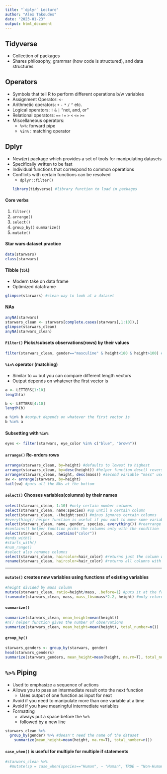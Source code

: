 ```yaml
---
title: "`dplyr` Lecture"
author: "Alex Takoudes"
date: "2023-01-23"
output: html_document
---
```


## Tidyverse
* Collection of packages
* Shares philosophy, grammar (how code is structured), and data structures

## Operators
* Symbols that tell R to perform different operations b/w variables
* Assignment Operator: `<-`
* Arithmetic operators: `+` `-` `*` `/` `^` etc.
* Logical operators: `!` `&` `|` "not, and, or"
* Relational operators: `==` `!=` `>` `<` `<=` `>=`
* Miscellaneous operators:  
  + `%>%`: forward pipe
  + `%in%` : matching operator

## Dplyr
* New(er) package which provides a set of tools for manipulating datasets
* Specifically written to be fast
* Individual functions that correspond to common operations
* Conflicts with certain functions can be resolved
  + `dplyr::filter()`
```r
library(tidyverse) #library function to load in packages
```

#### Core verbs
1. `filter()`
2. `arrange()`
3. `select()`
4. `group_by()` `summarize()`
5. `mutate()`

#### Star wars dataset practice

```r
data(starwars)
class(starwars)
```

#### Tibble (`tbl`)
* Modern take on data frame
* Optimized dataframe

```r
glimpse(starwars) #clean way to look at a dataset
```

#### NAs
```r
anyNA(starwars)
starwars_clean <- starwars[complete.cases(starwars[,1:10]),]
glimpse(starwars_clean)
anyNA(starwars_clean)
```

#### `Filter()` Picks/subsets observations(*rows*) by their values

```r
filter(starwars_clean, gender=="masculine" & height<180 & height>100) #can filter by several conditions
```

#### `%in%` operator (matching)
* Similar to `==` but you can compare different length vectors
* Output depends on whatever the first vector is
```r
a <- LETTERS[1:10]
length(a)

b <- LETTERS[4:10]
length(b)

a %in% b #output depends on whatever the first vector is
b %in% a
```

#### Subsetting with `%in%`
```r
eyes <- filter(starwars, eye_color %in% c("blue", "brown"))
```

#### `arrange()` Re-orders rows
```r
arrange(starwars_clean, by=height) #defaults to lowest to highest
arrange(starwars_clean, by=desc(height)) #helper function desc() reverses order
arrange(starwars_clean, height, desc(mass)) #second variable "mass" used to break ties of height
sw <- arrange(starwars, by=height)
tail(sw) #puts all the NAs at the bottom
```

#### `select()` Chooses variables(columns) by their names
```r
select(starwars_clean, 1:10) #only certain number columns
select(starwars_clean, name:species) #up until a certain column
select(starwars_clean, -(height:sex)) #minus ignores certain columns
#everything() helper function is useful if you want to move some variables to the beginning
select(starwars_clean, name, gender, species, everything()) #rearrange columns
#contains() helper function picks the columns only with the condition
select(starwars_clean, contains("color"))
#ends_with()
#starts_with()
#num_range()
#select also renames columns
select(starwars_clean, haircolor=hair_color) #returns just the column with a new name
rename(starwars_clean, haircolor=hair_color) #returns all columns with renaming
```

***
#### `mutate()` creates new variables using functions of existing variables
```r
#height divided by mass column
mutate(starwars_clean, ratio=height/mass, .before=1) #puts it at the front
transmute(starwars_clean, mass, mass_lbs=mass*2.2, height) #only returns mutated columns
```

#### `summarize()`
```r
summarize(starwars_clean, mean_height=mean(height))
#n() helper function gives the number of observations
summarize(starwars_clean, mean_height=mean(height), total_number=n())
```

#### `group_by()`
```r
starwars_genders <- group_by(starwars, gender)
head(starwars_genders)
summarize(starwars_genders, mean_height=mean(height, na.rm=T), total_number=n()) #summarizes the groups
```

## `%>%` **Piping**
* Used to emphasize a sequence of actions
* Allows you to pass an intermediate result onto the next function
  + Uses output of one function as input for next
* Avoid if you need to manipulate more than one variable at a time
* Avoid if you have meaningful intermediate variables
* Formatting
  + always put a space before the `%>%`
  + followed by a new line
  
```r
starwars_clean %>% 
  group_by(gender) %>% #doesn't need the name of the dataset
    summarize(mean_height=mean(height, na.rm=T), total_number=n())
```

#### `case_when()` is useful for multiple for multiple if statements
```r
#starwars_clean %>%
  #mutate(sp = case_when(species=="Human", ~ "Human", TRUE ~ "Non-Human"))
```